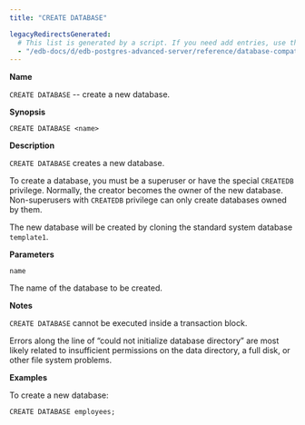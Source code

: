 ```yaml
---
title: "CREATE DATABASE"

legacyRedirectsGenerated:
  # This list is generated by a script. If you need add entries, use the `legacyRedirects` key.
  - "/edb-docs/d/edb-postgres-advanced-server/reference/database-compatibility-for-oracle-developers-sql-guide/13/create_database.html"
---
```


<div id="create_database" class="registered_link"></div>

**Name**

`CREATE DATABASE` -- create a new database.

**Synopsis**

```text
CREATE DATABASE <name>
```

**Description**

`CREATE DATABASE` creates a new database.

To create a database, you must be a superuser or have the special `CREATEDB` privilege. Normally, the creator becomes the owner of the new database. Non-superusers with `CREATEDB` privilege can only create databases owned by them.

The new database will be created by cloning the standard system database `template1`.

**Parameters**

`name`

 The name of the database to be created.

**Notes**

`CREATE DATABASE` cannot be executed inside a transaction block.

Errors along the line of “could not initialize database directory” are most likely related to insufficient permissions on the data directory, a full disk, or other file system problems.

**Examples**

To create a new database:

```text
CREATE DATABASE employees;
```
